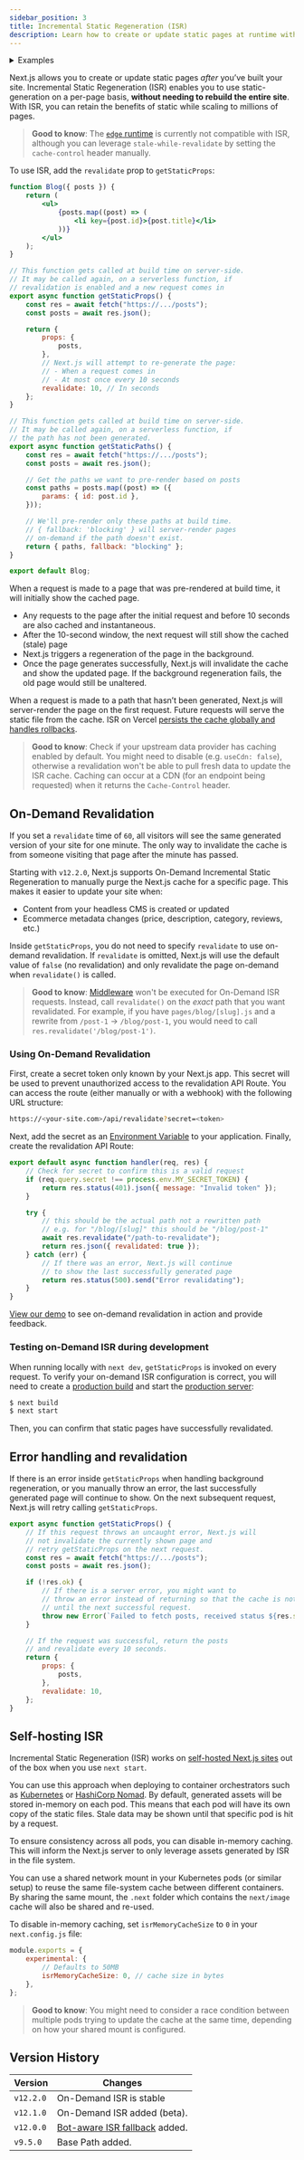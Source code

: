 ```yaml
---
sidebar_position: 3
title: Incremental Static Regeneration (ISR)
description: Learn how to create or update static pages at runtime with Incremental Static Regeneration.
---
```


<details>
  <summary>Examples</summary>

-   [Next.js Commerce](https://nextjs.org/commerce)
-   [GitHub Reactions Demo](https://reactions-demo.vercel.app/)
-   [Static Tweet Demo](https://static-tweet.vercel.app/)

</details>

Next.js allows you to create or update static pages _after_ you’ve built your site. Incremental Static Regeneration (ISR) enables you to use static-generation on a per-page basis, **without needing to rebuild the entire site**. With ISR, you can retain the benefits of static while scaling to millions of pages.

> **Good to know**: The [`edge` runtime](/docs/app/api-reference/edge) is currently not compatible with ISR, although you can leverage `stale-while-revalidate` by setting the `cache-control` header manually.

To use ISR, add the `revalidate` prop to `getStaticProps`:

```jsx
function Blog({ posts }) {
	return (
		<ul>
			{posts.map((post) => (
				<li key={post.id}>{post.title}</li>
			))}
		</ul>
	);
}

// This function gets called at build time on server-side.
// It may be called again, on a serverless function, if
// revalidation is enabled and a new request comes in
export async function getStaticProps() {
	const res = await fetch("https://.../posts");
	const posts = await res.json();

	return {
		props: {
			posts,
		},
		// Next.js will attempt to re-generate the page:
		// - When a request comes in
		// - At most once every 10 seconds
		revalidate: 10, // In seconds
	};
}

// This function gets called at build time on server-side.
// It may be called again, on a serverless function, if
// the path has not been generated.
export async function getStaticPaths() {
	const res = await fetch("https://.../posts");
	const posts = await res.json();

	// Get the paths we want to pre-render based on posts
	const paths = posts.map((post) => ({
		params: { id: post.id },
	}));

	// We'll pre-render only these paths at build time.
	// { fallback: 'blocking' } will server-render pages
	// on-demand if the path doesn't exist.
	return { paths, fallback: "blocking" };
}

export default Blog;
```

When a request is made to a page that was pre-rendered at build time, it will initially show the cached page.

-   Any requests to the page after the initial request and before 10 seconds are also cached and instantaneous.
-   After the 10-second window, the next request will still show the cached (stale) page
-   Next.js triggers a regeneration of the page in the background.
-   Once the page generates successfully, Next.js will invalidate the cache and show the updated page. If the background regeneration fails, the old page would still be unaltered.

When a request is made to a path that hasn’t been generated, Next.js will server-render the page on the first request. Future requests will serve the static file from the cache. ISR on Vercel [persists the cache globally and handles rollbacks](https://vercel.com/docs/concepts/next.js/incremental-static-regeneration?utm_source=next-site&utm_medium=docs&utm_campaign=next-website).

> **Good to know**: Check if your upstream data provider has caching enabled by default. You might need to disable (e.g. `useCdn: false`), otherwise a revalidation won't be able to pull fresh data to update the ISR cache. Caching can occur at a CDN (for an endpoint being requested) when it returns the `Cache-Control` header.

## On-Demand Revalidation

If you set a `revalidate` time of `60`, all visitors will see the same generated version of your site for one minute. The only way to invalidate the cache is from someone visiting that page after the minute has passed.

Starting with `v12.2.0`, Next.js supports On-Demand Incremental Static Regeneration to manually purge the Next.js cache for a specific page. This makes it easier to update your site when:

-   Content from your headless CMS is created or updated
-   Ecommerce metadata changes (price, description, category, reviews, etc.)

Inside `getStaticProps`, you do not need to specify `revalidate` to use on-demand revalidation. If `revalidate` is omitted, Next.js will use the default value of `false` (no revalidation) and only revalidate the page on-demand when `revalidate()` is called.

> **Good to know**: [Middleware](/docs/app/building-your-application/routing/middleware) won't be executed for On-Demand ISR requests. Instead, call `revalidate()` on the _exact_ path that you want revalidated. For example, if you have `pages/blog/[slug].js` and a rewrite from `/post-1` -> `/blog/post-1`, you would need to call `res.revalidate('/blog/post-1')`.

### Using On-Demand Revalidation

First, create a secret token only known by your Next.js app. This secret will be used to prevent unauthorized access to the revalidation API Route. You can access the route (either manually or with a webhook) with the following URL structure:

```bash filename="Terminal"
https://<your-site.com>/api/revalidate?secret=<token>
```

Next, add the secret as an [Environment Variable](/docs/pages/building-your-application/configuring/environment-variables) to your application. Finally, create the revalidation API Route:

```js filename="pages/api/revalidate.js"
export default async function handler(req, res) {
	// Check for secret to confirm this is a valid request
	if (req.query.secret !== process.env.MY_SECRET_TOKEN) {
		return res.status(401).json({ message: "Invalid token" });
	}

	try {
		// this should be the actual path not a rewritten path
		// e.g. for "/blog/[slug]" this should be "/blog/post-1"
		await res.revalidate("/path-to-revalidate");
		return res.json({ revalidated: true });
	} catch (err) {
		// If there was an error, Next.js will continue
		// to show the last successfully generated page
		return res.status(500).send("Error revalidating");
	}
}
```

[View our demo](https://on-demand-isr.vercel.app) to see on-demand revalidation in action and provide feedback.

### Testing on-Demand ISR during development

When running locally with `next dev`, `getStaticProps` is invoked on every request. To verify your on-demand ISR configuration is correct, you will need to create a [production build](/docs/pages/api-reference/next-cli#build) and start the [production server](/docs/pages/api-reference/next-cli#production):

```bash filename="Terminal"
$ next build
$ next start
```

Then, you can confirm that static pages have successfully revalidated.

## Error handling and revalidation

If there is an error inside `getStaticProps` when handling background regeneration, or you manually throw an error, the last successfully generated page will continue to show. On the next subsequent request, Next.js will retry calling `getStaticProps`.

```jsx
export async function getStaticProps() {
	// If this request throws an uncaught error, Next.js will
	// not invalidate the currently shown page and
	// retry getStaticProps on the next request.
	const res = await fetch("https://.../posts");
	const posts = await res.json();

	if (!res.ok) {
		// If there is a server error, you might want to
		// throw an error instead of returning so that the cache is not updated
		// until the next successful request.
		throw new Error(`Failed to fetch posts, received status ${res.status}`);
	}

	// If the request was successful, return the posts
	// and revalidate every 10 seconds.
	return {
		props: {
			posts,
		},
		revalidate: 10,
	};
}
```

## Self-hosting ISR

Incremental Static Regeneration (ISR) works on [self-hosted Next.js sites](/docs/pages/building-your-application/deploying#self-hosting) out of the box when you use `next start`.

You can use this approach when deploying to container orchestrators such as [Kubernetes](https://kubernetes.io/) or [HashiCorp Nomad](https://www.nomadproject.io/). By default, generated assets will be stored in-memory on each pod. This means that each pod will have its own copy of the static files. Stale data may be shown until that specific pod is hit by a request.

To ensure consistency across all pods, you can disable in-memory caching. This will inform the Next.js server to only leverage assets generated by ISR in the file system.

You can use a shared network mount in your Kubernetes pods (or similar setup) to reuse the same file-system cache between different containers. By sharing the same mount, the `.next` folder which contains the `next/image` cache will also be shared and re-used.

To disable in-memory caching, set `isrMemoryCacheSize` to `0` in your `next.config.js` file:

```js filename="next.config.js"
module.exports = {
	experimental: {
		// Defaults to 50MB
		isrMemoryCacheSize: 0, // cache size in bytes
	},
};
```

> **Good to know**: You might need to consider a race condition between multiple pods trying to update the cache at the same time, depending on how your shared mount is configured.

## Version History

| Version   | Changes                                                                                 |
| --------- | --------------------------------------------------------------------------------------- |
| `v12.2.0` | On-Demand ISR is stable                                                                 |
| `v12.1.0` | On-Demand ISR added (beta).                                                             |
| `v12.0.0` | [Bot-aware ISR fallback](https://nextjs.org/blog/next-12#bot-aware-isr-fallback) added. |
| `v9.5.0`  | Base Path added.                                                                        |
